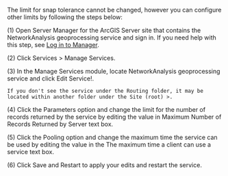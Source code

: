 The limit for snap tolerance cannot be changed, however you can configure other limits by following the steps below:

(1) Open Server Manager for the ArcGIS Server site that contains the NetworkAnalysis geoprocessing service and sign in. If you need help with this step, see [Log in to Manager](https://enterprise.arcgis.com/en/server/latest/administer/windows/log-in-to-manager.htm).

(2) Click Services > Manage Services.

(3) In the Manage Services module, locate NetworkAnalysis geoprocessing service and click Edit Service!.

    If you don't see the service under the Routing folder, it may be located within another folder under the Site (root) >.

(4) Click the Parameters option and change the limit for the number of records returned by the service by editing the value in Maximum Number of Records Returned by Server text box.

(5) Click the Pooling option and change the maximum time the service can be used by editing the value in the The maximum time a client can use a service text box.

(6) Click Save and Restart to apply your edits and restart the service.